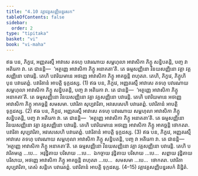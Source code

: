 ```yaml
---
title: "4.10 វគ្គាវគ្គសញ្ញិបន្នរសក"
tableOfContents: false
sidebar:
  order: 2
type: "tipitaka"
basket: "vi"
book: "vi-maha"
---
```



<DynamicBreadcrumb />

<Division number="223" book="vi-maha">

<Paragraph number="1016" book="vi-maha">
ឥធ បន, ភិក្ខវេ, អញ្ញតរស្មឹ អាវាសេ តទហុ បវារណាយ សម្ពហុលា អាវាសិកា ភិក្ខូ សន្និបតន្តិ, បញ្ច វា អតិរេកា វា. តេ ជានន្តិ—  ‘អត្ថញ្ញេ អាវាសិកា ភិក្ខូ អនាគតា’តិ. តេ ធម្មសញ្ញិនោ វិនយសញ្ញិនោ វគ្គា វគ្គសញ្ញិនោ បវារេន្តិ. តេហិ បវារិយមានេ អថញ្ញេ អាវាសិកា ភិក្ខូ អាគច្ឆន្តិ ពហុតរា. តេហិ, ភិក្ខវេ, ភិក្ខូហិ បុន បវារេតព្ពំ. បវារិតានំ អាបត្តិ ទុក្កដស្ស. (1)
</Paragraph>

<Paragraph number="1017" book="vi-maha">
ឥធ បន, ភិក្ខវេ, អញ្ញតរស្មឹ អាវាសេ តទហុ បវារណាយ សម្ពហុលា អាវាសិកា ភិក្ខូ សន្និបតន្តិ, បញ្ច វា អតិរេកា វា. តេ ជានន្តិ—  ‘អត្ថញ្ញេ អាវាសិកា ភិក្ខូ អនាគតា’តិ. តេ ធម្មសញ្ញិនោ វិនយសញ្ញិនោ វគ្គា វគ្គសញ្ញិនោ បវារេន្តិ. តេហិ បវារិយមានេ អថញ្ញេ អាវាសិកា ភិក្ខូ អាគច្ឆន្តិ សមសមា. បវារិតា សុប្បវារិតា, អវសេសេហិ បវារេតព្ពំ. បវារិតានំ អាបត្តិ ទុក្កដស្ស. (2)
</Paragraph>

<Paragraph number="1018" book="vi-maha">
ឥធ បន, ភិក្ខវេ, អញ្ញតរស្មឹ អាវាសេ តទហុ បវារណាយ សម្ពហុលា អាវាសិកា ភិក្ខូ សន្និបតន្តិ, បញ្ច វា អតិរេកា វា. តេ ជានន្តិ—  ‘អត្ថញ្ញេ អាវាសិកា ភិក្ខូ អនាគតា’តិ. តេ ធម្មសញ្ញិនោ វិនយសញ្ញិនោ វគ្គា វគ្គសញ្ញិនោ បវារេន្តិ. តេហិ បវារិយមានេ អថញ្ញេ អាវាសិកា ភិក្ខូ អាគច្ឆន្តិ ថោកតរា. បវារិតា សុប្បវារិតា, អវសេសេហិ បវារេតព្ពំ. បវារិតានំ អាបត្តិ ទុក្កដស្ស. (3)
</Paragraph>

<Paragraph number="1019" book="vi-maha">
ឥធ បន, ភិក្ខវេ, អញ្ញតរស្មឹ អាវាសេ តទហុ បវារណាយ សម្ពហុលា អាវាសិកា ភិក្ខូ សន្និបតន្តិ, បញ្ច វា អតិរេកា វា. តេ ជានន្តិ—  ‘អត្ថញ្ញេ អាវាសិកា ភិក្ខូ អនាគតា’តិ. តេ ធម្មសញ្ញិនោ វិនយសញ្ញិនោ វគ្គា វគ្គសញ្ញិនោ បវារេន្តិ. តេហិ បវារិតមត្តេ …បេ…  អវុដ្ឋិតាយ បរិសាយ …បេ…  ឯកច្ចាយ វុដ្ឋិតាយ បរិសាយ …បេ…  សព្ពាយ វុដ្ឋិតាយ បរិសាយ, អថញ្ញេ អាវាសិកា ភិក្ខូ អាគច្ឆន្តិ ពហុតរា …បេ…  សមសមា …បេ…  ថោកតរា. បវារិតា សុប្បវារិតា, តេសំ សន្តិកេ បវារេតព្ពំ. បវារិតានំ អាបត្តិ ទុក្កដស្ស. (4–15)

</Paragraph>
</Division>

<Paragraph number="1020" type="center" book="vi-maha">
វគ្គាវគ្គសញ្ញិបន្នរសកំ និដ្ឋិតំ.
</Paragraph>
